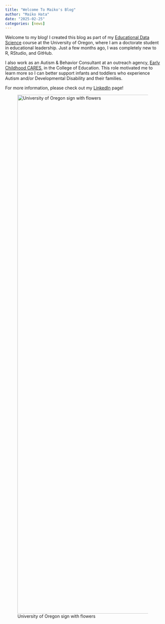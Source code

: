 ```yaml
---
title: "Welcome To Maiko's Blog"
author: "Maiko Hata"
date: "2025-02-25"
categories: [news]
---
```


Welcome to my blog! I created this blog as part of my [Educational Data Science](https://education.uoregon.edu/) course at the University of Oregon, where I am a doctorate student in educational leadership. Just a few months ago, I was completely new to R, RStudio, and GitHub.

I also work as an Autism & Behavior Consultant at an outreach agency, [Early Childhood CARES](https://earlychildhoodcares.uoregon.edu/), in the College of Education. This role motivated me to learn more so I can better support infants and toddlers who experience Autism and/or Developmental Disability and their families.

For more information, please check out my [LinkedIn](https://www.linkedin.com/in/maikohata) page!

![University of Oregon sign with flowers](/images/uo.jpg){fig-alt="University of Oregon sign with flowers" fig-align="center" width="1684"}

